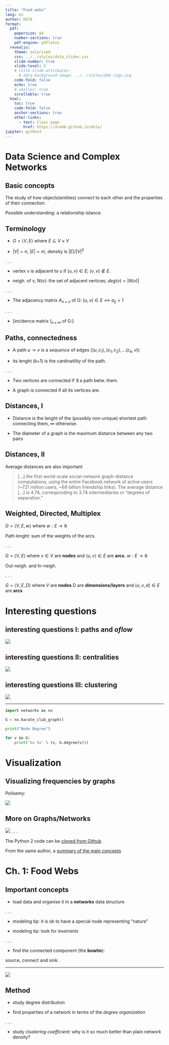 ```yaml
---
title: "Food webs"
lang: en
author: DSTA 
format:
  pdf:
    papersize: A4
    number-sections: true
    pdf-engine: pdflatex
  revealjs: 
    theme: solarized
    css: ../../styles/dsta_slides.css
    slide-number: true
    slide-level: 2
    # title-slide-attributes:
      # data-background-image: ../../styles/bbk-logo.svg
    code-fold: false
    echo: true
    # smaller: true
    scrollable: true
  html:
    toc: true
    code-fold: false
    anchor-sections: true
    other-links:
      - text: Class page
        href: https://ale66.github.io/dsta/
jupyter: python3
---
```


# Data Science and Complex Networks

## Basic concepts

The study of how objects(entities) connect to each other and the properties of their connection.

Possible understanding: a relationship istance.

## Terminology

- $G=\langle V, E\rangle$ where $E\subseteq V \times V$

- $|V|=n$, $|E|=m$, density is $|E|/|V|^2$

. . .

- vertex v is adjacent to u if $(u, v)\in E;$ $(v, v)\not\in E.$

- neigh. of v, N(v): the set of adjacent vertices; $deg(v)=|N(v)|$

. . .

- The adjacency matrix $A_{n\times n}$ of G: $(u,v)\in E \leftrightarrow a_{ij}=1$

. . .

- [incidence matrix $I_{n\times m}$ of G:]

<!-- $I_k^T=[0,\dots 1_u, \dots 1_v, \dots 0]$ -->

## Paths, connectedness

- A path $u\rightarrow v$ is a *sequence* of edges $\langle (u, c_1), (c_1, c_2), \dots (c_k, v)\rangle$

- its lenght (k+1) is the cardinatility of the path.

. . .

- Two vertices are connected if $\exists$ a path betw. them.

- A graph is connected if all its vertices are.

## Distances, I

- Distance is the lenght of the (possibly non-unique) shortest path connecting them, $\infty$ otherwise.

- The diameter of a graph is the maximum distance between any two pairs

## Distances, II

Average distances are also important

[](https://arxiv.org/abs/1111.4570v3)

> [...] the first world-scale social-network graph-distance computations, using the entire Facebook network of active users (~721 million users, ~69 billion friendship links). 
> The average distance [...] is 4.74, corresponding to 3.74 intermediaries or "degrees of separation." 

## Weighted, Directed, Multiplex

$G=\langle V, E, w\rangle$ where $w: E\rightarrow \mathbb{R}$

Path lenght: sum of the weights of the arcs.

. . .  

$G=\langle V, E\rangle$ where $v\in V$ are __nodes__ and $\langle u, v\rangle\in E$ are __arcs.__ $w: E\rightarrow \mathbb{R}$

Out-neigh. and In-neigh.

. . .

$G=\langle V, E, D\rangle$ where $V$ are __nodes__ D are __dimensions/layers__ and $\langle u, v, d\rangle\in E$ are __arcs__  

<!-- ------------------------------------ -->
# Interesting questions

## interesting questions I: paths and *oflow*

[![](./imgs/karate_club-unlabeled.jpg)](www.jstor.org/stable/3629752?seq=1#page_scan_tab_contents)

## interesting questions II: centralities

[![](./imgs/karate_club-centrality.jpg)](https://www.jstor.org/stable/3629752?seq=1#page_scan_tab_contents)

## interesting questions III: clustering

[![](./imgs/karate_club-clustered.png)](https://en.wikipedia.org/wiki/Zachary%27s_karate_club)

-----

```python
import networkx as nx

G = nx.karate_club_graph()

print("Node Degree")

for v in G:
    print('%s %s' % (v, G.degree(v)))
```

<!-- ------------------------------ -->
# Visualization

## Visualizing frequencies by graphs

Polisemy:

![](./imgs/polisemy-graph.jpg)

## More on Graphs/Networks

[![](./imgs/caldarelli-cover.jpg)](http://book.complexnetworks.net/)
. . .

The Python 2 code can be [cloned from Github](https://github.com/datascienceandcomplexnetworks/book_code)

From the same author, a [summary of the main concepts](./caldarelli_introduction.pdf)

<!-- ------------------------------- -->
# Ch. 1: Food Webs

## Important concepts

- load data and organise it in a __networkx__ data structure

. . .

- modeling tip: it is ok to have a special node representing "nature"

- modeling tip: look for *invariants* 

. . .

- find the connected component (the __bowtie__):

source, connect and sink.

-----

![](./imgs/food_web.png)

## Method

- study degree distribution

- find properties of a network in terms of the *degree organization*

. . .

- study *clustering coefficient:* why is it so much better than plain network density?
